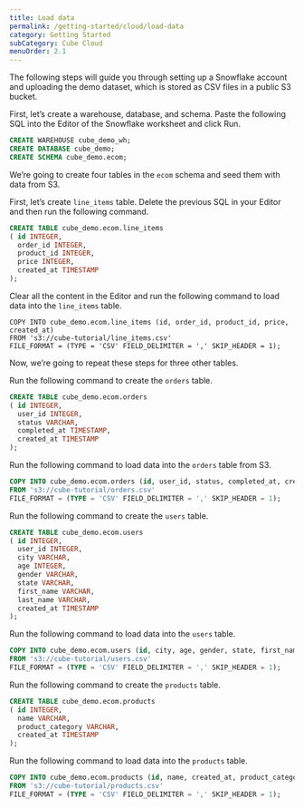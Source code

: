 ```yaml
---
title: Load data
permalink: /getting-started/cloud/load-data
category: Getting Started
subCategory: Cube Cloud
menuOrder: 2.1
---
```


The following steps will guide you through setting up a Snowflake account and uploading the demo dataset, which is stored as CSV files in a public S3 bucket.

First, let’s create a warehouse, database, and schema. Paste the following SQL into the Editor of the Snowflake worksheet and click Run.

```sql
CREATE WAREHOUSE cube_demo_wh;
CREATE DATABASE cube_demo;
CREATE SCHEMA cube_demo.ecom;
```

We’re going to create four tables in the `ecom` schema and seed them with data from S3.

First, let’s create `line_items` table. Delete the previous SQL in your Editor and then run the following command.

```sql
CREATE TABLE cube_demo.ecom.line_items
( id INTEGER,
  order_id INTEGER,
  product_id INTEGER,
  price INTEGER,
  created_at TIMESTAMP
);
```

Clear all the content in the Editor and run the following command to load data into the `line_items` table.

```
COPY INTO cube_demo.ecom.line_items (id, order_id, product_id, price, created_at)
FROM 's3://cube-tutorial/line_items.csv'
FILE_FORMAT = (TYPE = 'CSV' FIELD_DELIMITER = ',' SKIP_HEADER = 1);
```

Now, we’re going to repeat these steps for three other tables.

Run the following command to create the `orders` table.

```sql
CREATE TABLE cube_demo.ecom.orders
( id INTEGER,
  user_id INTEGER,
  status VARCHAR,
  completed_at TIMESTAMP,
  created_at TIMESTAMP
);
```

Run the following command to load data into the `orders` table from S3.

```sql
COPY INTO cube_demo.ecom.orders (id, user_id, status, completed_at, created_at)
FROM 's3://cube-tutorial/orders.csv'
FILE_FORMAT = (TYPE = 'CSV' FIELD_DELIMITER = ',' SKIP_HEADER = 1);

```

Run the following command to create the `users` table.

```sql
CREATE TABLE cube_demo.ecom.users
( id INTEGER,
  user_id INTEGER,
  city VARCHAR,
  age INTEGER,
  gender VARCHAR,
  state VARCHAR,
  first_name VARCHAR,
  last_name VARCHAR,
  created_at TIMESTAMP
);

```

Run the following command to load data into the `users` table.

```sql
COPY INTO cube_demo.ecom.users (id, city, age, gender, state, first_name, last_name, created_at)
FROM 's3://cube-tutorial/users.csv'
FILE_FORMAT = (TYPE = 'CSV' FIELD_DELIMITER = ',' SKIP_HEADER = 1);

```

Run the following command to create the `products` table.

```sql
CREATE TABLE cube_demo.ecom.products
( id INTEGER,
  name VARCHAR,
  product_category VARCHAR,
  created_at TIMESTAMP
);

```

Run the following command to load data into the `products` table.

```sql
COPY INTO cube_demo.ecom.products (id, name, created_at, product_category)
FROM 's3://cube-tutorial/products.csv'
FILE_FORMAT = (TYPE = 'CSV' FIELD_DELIMITER = ',' SKIP_HEADER = 1);
```